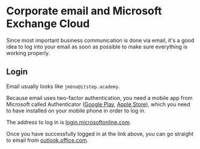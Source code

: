 # Corporate email and Microsoft Exchange Cloud
Since most important business communication is done via email, it's a good idea to log into your email as soon as possible to make sure everything is working properly.

## Login

Email usually looks like `jméno@itstep.academy`.

Because email uses two-factor authentication, you need a mobile app from Microsoft called Authenticator ([Google Play](https://play.google.com/store/apps/details?id=com.azure.authenticator&hl=cs&gl=US), [Apple Store](https://apps.apple.com/us/app/microsoft-authenticator/id983156458)), which you need to have installed on your mobile phone in order to log in.

The address to log in is [login.microsoftonline.com](https://login.microsoftonline.com/).

Once you have successfully logged in at the link above, you can go straight to email from [outlook.office.com](https://outlook.office.com/).